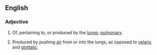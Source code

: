 ==English==

===Adjective===
{{en-adj|-}}

# Of, pertaining to, or produced by the [[lungs]]; [[pulmonary]].
# {{lb|en|linguistics}} Produced by pushing [[air]] from or into the lungs, as opposed to [[velaric]] and [[glottalic]].